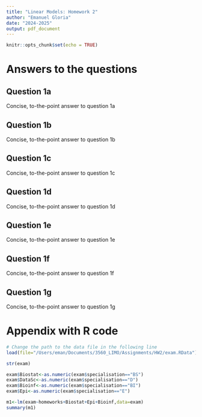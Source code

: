 ```yaml
---
title: "Linear Models: Homework 2"
author: "Emanuel Gloria"
date: "2024-2025"
output: pdf_document
---
```


```r
knitr::opts_chunk$set(echo = TRUE)
```

# Answers to the questions

## Question 1a

Concise, to-the-point answer to question 1a

## Question 1b

Concise, to-the-point answer to question 1b

## Question 1c

Concise, to-the-point answer to question 1c

## Question 1d

Concise, to-the-point answer to question 1d

## Question 1e

Concise, to-the-point answer to question 1e

## Question 1f

Concise, to-the-point answer to question 1f

## Question 1g

Concise, to-the-point answer to question 1g


\newpage

# Appendix with R code

```r
# Change the path to the data file in the following line
load(file="/Users/eman/Documents/3560_LIMO/Assignments/HW2/exam.RData")

str(exam)

exam$Biostat<-as.numeric(exam$specialisation=="BS")
exam$DataSc<-as.numeric(exam$specialisation=="D")
exam$Bioinf<-as.numeric(exam$specialisation=="BI")
exam$Epi<-as.numeric(exam$specialisation=="E")
```

```r
m1<-lm(exam~homeworks+Biostat+Epi+Bioinf,data=exam)
summary(m1)
```

